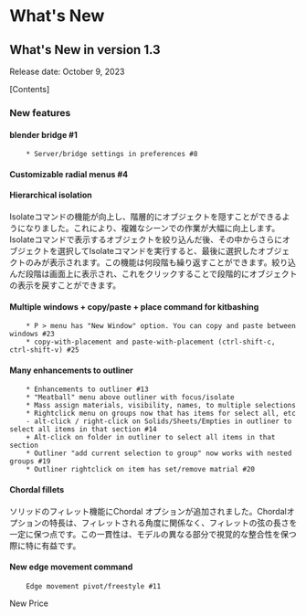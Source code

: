 
# What's New

## What's New in version 1.3
Release date: October 9, 2023

\[Contents\]


### New features

#### blender bridge #1
        * Server/bridge settings in preferences #8

#### Customizable radial menus #4

#### Hierarchical isolation

Isolateコマンドの機能が向上し、階層的にオブジェクトを隠すことができるようになりました。これにより、複雑なシーンでの作業が大幅に向上します。Isolateコマンドで表示するオブジェクトを絞り込んだ後、その中からさらにオブジェクトを選択してIsolateコマンドを実行すると、最後に選択したオブジェクトのみが表示されます。この機能は何段階も繰り返すことができます。絞り込んだ段階は画面上に表示され、これをクリックすることで段階的にオブジェクトの表示を戻すことができます。
<br/>
<VideoPlayer fileName="isolate"/>



#### Multiple windows + copy/paste + place command for kitbashing
        * P > menu has "New Window" option. You can copy and paste between windows #23
        * copy-with-placement and paste-with-placement (ctrl-shift-c, ctrl-shift-v) #25

#### Many enhancements to outliner
        * Enhancements to outliner #13
        * "Meatball" menu above outliner with focus/isolate
        * Mass assign materials, visibility, names, to multiple selections
        * Rightclick menu on groups now that has items for select all, etc
        - alt-click / right-click on Solids/Sheets/Empties in outliner to select all items in that section #14
        + Alt-click on folder in outliner to select all items in that section
        * Outliner "add current selection to group" now works with nested groups #19
        * Outliner rightclick on item has set/remove matrial #20

#### Chordal fillets
ソリッドのフィレット機能にChordal オプションが追加されました。Chordalオプションの特長は、フィレットされる角度に関係なく、フィレットの弦の長さを一定に保つ点です。この一貫性は、モデルの異なる部分で視覚的な整合性を保つ際に特に有益です。
<br/>
<VideoPlayer fileName="fillet-shell-shape"/>

#### New edge movement command
        Edge movement pivot/freestyle #11



New Price

